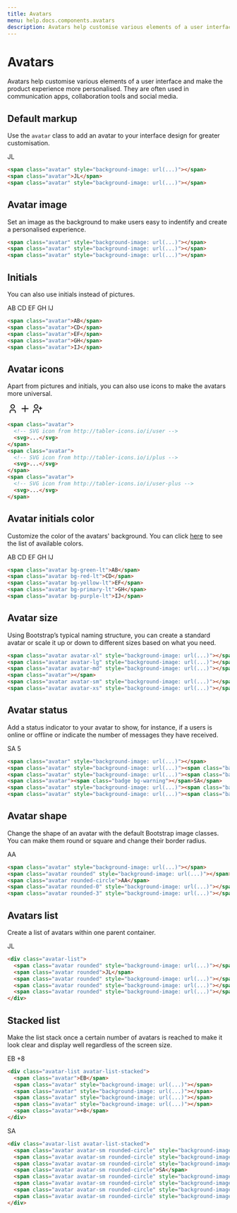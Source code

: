 ```yaml
---
title: Avatars
menu: help.docs.components.avatars
description: Avatars help customise various elements of a user interface and make the product experience more personalised. They are often used in communication apps, collaboration tools and social media.
---
```


# Avatars

Avatars help customise various elements of a user interface and make the product experience more personalised. They are often used in communication apps, collaboration tools and social media.

## Default markup

Use the `avatar` class to add an avatar to your interface design for greater customisation.

<example centered separated>
<span class="avatar" style={{ backgroundImage: 'url(https://images.unsplash.com/photo-1450297350677-623de575f31c?q=80&fm=jpg&crop=faces&fit=crop&h=100&w=100)'}}></span>
<span class="avatar">JL</span>
<span class="avatar" style={{ backgroundImage: 'url(https://images.unsplash.com/photo-1463453091185-61582044d556?q=80&fm=jpg&crop=faces&fit=crop&h=100&w=100)'}}></span>
</example>

~~~html
<span class="avatar" style="background-image: url(...)"></span>
<span class="avatar">JL</span>
<span class="avatar" style="background-image: url(...)"></span>
~~~


## Avatar image

Set an image as the background to make users easy to indentify and create a personalised experience.

<example centered separated>
<span class="avatar" style={{ backgroundImage: 'url(https://images.unsplash.com/photo-1569443693539-175ea9f007e8?q=80&fm=jpg&crop=faces&fit=crop&h=100&w=100)'}}></span>
<span class="avatar" style={{ backgroundImage: 'url(https://images.unsplash.com/photo-1438761681033-6461ffad8d80?q=80&fm=jpg&crop=faces&fit=crop&h=100&w=100)'}}></span>
<span class="avatar" style={{ backgroundImage: 'url(https://images.unsplash.com/photo-1485960994840-902a67e187c8?q=80&fm=jpg&crop=faces&fit=crop&h=100&w=100)'}}></span>
</example>

~~~html
<span class="avatar" style="background-image: url(...)"></span>
<span class="avatar" style="background-image: url(...)"></span>
<span class="avatar" style="background-image: url(...)"></span>
~~~


## Initials

You can also use initials instead of pictures.

<example centered separated>
<span class="avatar">AB</span>
<span class="avatar">CD</span>
<span class="avatar">EF</span>
<span class="avatar">GH</span>
<span class="avatar">IJ</span>
</example>

~~~html
<span class="avatar">AB</span>
<span class="avatar">CD</span>
<span class="avatar">EF</span>
<span class="avatar">GH</span>
<span class="avatar">IJ</span>
~~~


## Avatar icons

Apart from pictures and initials, you can also use icons to make the avatars more universal.

<example centered separated>
<span class="avatar">
  <svg xmlns="http://www.w3.org/2000/svg" class="icon avatar-icon" width="24" height="24" viewBox="0 0 24 24" stroke-width="2" stroke="currentColor" fill="none" stroke-linecap="round" stroke-linejoin="round"><path stroke="none" d="M0 0h24v24H0z" fill="none"/><circle cx="12" cy="7" r="4" /><path d="M6 21v-2a4 4 0 0 1 4 -4h4a4 4 0 0 1 4 4v2" /></svg>
</span>
<span class="avatar">
  <svg xmlns="http://www.w3.org/2000/svg" class="icon avatar-icon" width="24" height="24" viewBox="0 0 24 24" stroke-width="2" stroke="currentColor" fill="none" stroke-linecap="round" stroke-linejoin="round"><path stroke="none" d="M0 0h24v24H0z" fill="none"/><line x1="12" y1="5" x2="12" y2="19" /><line x1="5" y1="12" x2="19" y2="12" /></svg>
</span>
<span class="avatar">
  <svg xmlns="http://www.w3.org/2000/svg" class="icon avatar-icon" width="24" height="24" viewBox="0 0 24 24" stroke-width="2" stroke="currentColor" fill="none" stroke-linecap="round" stroke-linejoin="round"><path stroke="none" d="M0 0h24v24H0z" fill="none"/><circle cx="9" cy="7" r="4" /><path d="M3 21v-2a4 4 0 0 1 4 -4h4a4 4 0 0 1 4 4v2" /><path d="M16 11h6m-3 -3v6" /></svg>
</span>
</example>

~~~html
<span class="avatar">
  <!-- SVG icon from http://tabler-icons.io/i/user -->
  <svg>...</svg>
</span>
<span class="avatar">
  <!-- SVG icon from http://tabler-icons.io/i/plus -->
  <svg>...</svg>
</span>
<span class="avatar">
  <!-- SVG icon from http://tabler-icons.io/i/user-plus -->
  <svg>...</svg>
</span>
~~~


## Avatar initials color

Customize the color of the avatars' background. You can click [here](colors) to see the list of available colors.

<example centered separated>
<span class="avatar bg-green-lt">AB</span>
<span class="avatar bg-red-lt">CD</span>
<span class="avatar bg-yellow-lt">EF</span>
<span class="avatar bg-primary-lt">GH</span>
<span class="avatar bg-purple-lt">IJ</span>
</example>

~~~html
<span class="avatar bg-green-lt">AB</span>
<span class="avatar bg-red-lt">CD</span>
<span class="avatar bg-yellow-lt">EF</span>
<span class="avatar bg-primary-lt">GH</span>
<span class="avatar bg-purple-lt">IJ</span>
~~~


## Avatar size

Using Bootstrap’s typical naming structure, you can create a standard avatar or scale it up or down to different sizes based on what you need.

<example centered separated>
<span class="avatar avatar-xl" style={{ backgroundImage: 'url(https://images.unsplash.com/photo-1551185887-26a932b61669?q=80&fm=jpg&crop=faces&fit=crop&h=100&w=100)'}}></span>
<span class="avatar avatar-lg" style={{ backgroundImage: 'url(https://images.unsplash.com/photo-1546967191-fdfb13ed6b1e?q=80&fm=jpg&crop=faces&fit=crop&h=100&w=100)'}}></span>
<span class="avatar avatar-md" style={{ backgroundImage: 'url(https://images.unsplash.com/photo-1542534759-05f6c34a9e63?q=80&fm=jpg&crop=faces&fit=crop&h=100&w=100)'}}></span>
<span class="avatar" style={{ backgroundImage: 'url(https://images.unsplash.com/photo-1499996860823-5214fcc65f8f?q=80&fm=jpg&crop=faces&fit=crop&h=100&w=100)'}}></span>
<span class="avatar avatar-sm" style={{ backgroundImage: 'url(https://images.unsplash.com/flagged/photo-1531889236320-35bcb7d1a5fd?q=80&fm=jpg&crop=faces&fit=crop&h=100&w=100)'}}></span>
<span class="avatar avatar-xs" style={{ backgroundImage: 'url(https://images.unsplash.com/photo-1498597531364-5944cd5388f4?q=80&fm=jpg&crop=faces&fit=crop&h=100&w=100)'}}></span>
</example>

~~~html
<span class="avatar avatar-xl" style="background-image: url(...)"></span>
<span class="avatar avatar-lg" style="background-image: url(...)"></span>
<span class="avatar avatar-md" style="background-image: url(...)"></span>
<span class="avatar"></span>
<span class="avatar avatar-sm" style="background-image: url(...)"></span>
<span class="avatar avatar-xs" style="background-image: url(...)"></span>
~~~


## Avatar status

Add a status indicator to your avatar to show, for instance, if a users is online or offline or indicate the number of messages they have received.

<example centered separated>
<span class="avatar" style={{ backgroundImage: 'url(https://images.unsplash.com/photo-1507120878965-54b2d3939100?q=80&fm=jpg&crop=faces&fit=crop&h=100&w=100)'}}></span>
<span class="avatar" style={{ backgroundImage: 'url(https://images.unsplash.com/photo-1513956589380-bad6acb9b9d4?q=80&fm=jpg&crop=faces&fit=crop&h=100&w=100)'}}><span class="badge bg-danger"></span></span>
<span class="avatar" style={{ backgroundImage: 'url(https://images.unsplash.com/photo-1495147334217-fcb3445babd5?q=80&fm=jpg&crop=faces&fit=crop&h=100&w=100)'}}><span class="badge bg-success"></span></span>
<span class="avatar"><span class="badge bg-warning"></span>SA</span>
<span class="avatar" style={{ backgroundImage: 'url(https://images.unsplash.com/photo-1481824429379-07aa5e5b0739?q=80&fm=jpg&crop=faces&fit=crop&h=100&w=100)'}}><span class="badge bg-info"></span></span>
<span class="avatar" style={{ backgroundImage: 'url(https://images.unsplash.com/photo-1568359542067-661f3fcac266?q=80&fm=jpg&crop=faces&fit=crop&h=100&w=100)'}}><span class="badge bg-gray">5</span></span>
</example>

~~~html
<span class="avatar" style="background-image: url(...)"></span>
<span class="avatar" style="background-image: url(...)"><span class="badge bg-danger"></span></span>
<span class="avatar" style="background-image: url(...)"><span class="badge bg-success"></span></span>
<span class="avatar"><span class="badge bg-warning"></span>SA</span>
<span class="avatar" style="background-image: url(...)"><span class="badge bg-info"></span></span>
<span class="avatar" style="background-image: url(...)"><span class="badge bg-gray">5</span></span>
~~~


## Avatar shape

Change the shape of an avatar with the default Bootstrap image classes. You can make them round or square and change their border radius.

<example centered separated>
<span class="avatar" style={{ backgroundImage: 'url(https://images.unsplash.com/photo-1474533410427-a23da4fd49d0?q=80&fm=jpg&crop=faces&fit=crop&h=100&w=100)'}}></span>
<span class="avatar rounded" style={{ backgroundImage: 'url(https://images.unsplash.com/photo-1534528741775-53994a69daeb?q=80&fm=jpg&crop=faces&fit=crop&h=100&w=100)'}}></span>
<span class="avatar rounded-circle">AA</span>
<span class="avatar rounded-0" style={{ backgroundImage: 'url(https://images.unsplash.com/photo-1489424731084-a5d8b219a5bb?q=80&fm=jpg&crop=faces&fit=crop&h=100&w=100)'}}></span>
<span class="avatar rounded-3" style={{ backgroundImage: 'url(https://images.unsplash.com/photo-1506085452766-c330853bea50?q=80&fm=jpg&crop=faces&fit=crop&h=100&w=100)'}}></span>
</example>

~~~html
<span class="avatar" style="background-image: url(...)"></span>
<span class="avatar rounded" style="background-image: url(...)"></span>
<span class="avatar rounded-circle">AA</span>
<span class="avatar rounded-0" style="background-image: url(...)"></span>
<span class="avatar rounded-3" style="background-image: url(...)"></span>
~~~


## Avatars list

Create a list of avatars within one parent container.

<example centered separated>
<div class="avatar-list">
  <span class="avatar rounded" style={{ backgroundImage: 'url(https://images.unsplash.com/photo-1499651681375-8afc5a4db253?q=80&fm=jpg&crop=faces&fit=crop&h=100&w=100)'}}></span>
  <span class="avatar rounded">JL</span>
  <span class="avatar rounded" style={{ backgroundImage: 'url(https://images.unsplash.com/photo-1511424187101-2aaa60069357?q=80&fm=jpg&crop=faces&fit=crop&h=100&w=100)'}}></span>
  <span class="avatar rounded" style={{ backgroundImage: 'url(https://images.unsplash.com/photo-1563240619-44ec0047592c?q=80&fm=jpg&crop=faces&fit=crop&h=100&w=100)'}}></span>
  <span class="avatar rounded" style={{ backgroundImage: 'url(https://images.unsplash.com/photo-1542142860-60fbdf26b2d7?q=80&fm=jpg&crop=faces&fit=crop&h=100&w=100)'}}></span>
</div>
</example>

~~~html
<div class="avatar-list">
  <span class="avatar rounded" style="background-image: url(...)"></span>
  <span class="avatar rounded">JL</span>
  <span class="avatar rounded" style="background-image: url(...)"></span>
  <span class="avatar rounded" style="background-image: url(...)"></span>
  <span class="avatar rounded" style="background-image: url(...)"></span>
</div>
~~~


## Stacked list

Make the list stack once a certain number of avatars is reached to make it look clear and display well regardless of the screen size.

<example centered separated>
<div class="avatar-list avatar-list-stacked">
  <span class="avatar">EB</span>
  <span class="avatar" style={{ backgroundImage: 'url(https://images.unsplash.com/photo-1519345182560-3f2917c472ef?q=80&fm=jpg&crop=faces&fit=crop&h=100&w=100)'}}></span>
  <span class="avatar" style={{ backgroundImage: 'url(https://images.unsplash.com/photo-1544817747-b11e3e3b6ac2?q=80&fm=jpg&crop=faces&fit=crop&h=100&w=100)'}}></span>
  <span class="avatar" style={{ backgroundImage: 'url(https://images.unsplash.com/photo-1506794778202-cad84cf45f1d?q=80&fm=jpg&crop=faces&fit=crop&h=100&w=100)'}}></span>
  <span class="avatar" style={{ backgroundImage: 'url(https://images.unsplash.com/photo-1518157542428-1be9739022f4?q=80&fm=jpg&crop=faces&fit=crop&h=100&w=100)'}}></span>
  <span class="avatar">+8</span>
</div>
</example>

~~~html
<div class="avatar-list avatar-list-stacked">
  <span class="avatar">EB</span>
  <span class="avatar" style="background-image: url(...)"></span>
  <span class="avatar" style="background-image: url(...)"></span>
  <span class="avatar" style="background-image: url(...)"></span>
  <span class="avatar" style="background-image: url(...)"></span>
  <span class="avatar">+8</span>
</div>
~~~

<example centered separated>
<div class="avatar-list avatar-list-stacked">
  <span class="avatar avatar-sm rounded-circle" style={{ backgroundImage: 'url(https://images.unsplash.com/photo-1509967419530-da38b4704bc6?q=80&fm=jpg&crop=faces&fit=crop&h=100&w=100)'}}></span>
  <span class="avatar avatar-sm rounded-circle" style={{ backgroundImage: 'url(https://images.unsplash.com/photo-1514846117827-513efb7aa48a?q=80&fm=jpg&crop=faces&fit=crop&h=100&w=100)'}}></span>
  <span class="avatar avatar-sm rounded-circle" style={{ backgroundImage: 'url(https://images.unsplash.com/photo-1529626455594-4ff0802cfb7e?q=80&fm=jpg&crop=faces&fit=crop&h=100&w=100)'}}></span>
  <span class="avatar avatar-sm rounded-circle">SA</span>
  <span class="avatar avatar-sm rounded-circle" style={{ backgroundImage: 'url(https://images.unsplash.com/flagged/photo-1574132437416-b520de86cfb8?q=80&fm=jpg&crop=faces&fit=crop&h=100&w=100)'}}></span>
  <span class="avatar avatar-sm rounded-circle" style={{ backgroundImage: 'url(https://images.unsplash.com/photo-1573140247632-f8fd74997d5c?q=80&fm=jpg&crop=faces&fit=crop&h=100&w=100)'}}></span>
  <span class="avatar avatar-sm rounded-circle" style={{ backgroundImage: 'url(https://images.unsplash.com/photo-1476493279419-b785d41e38d8?q=80&fm=jpg&crop=faces&fit=crop&h=100&w=100)'}}></span>
  <span class="avatar avatar-sm rounded-circle" style={{ backgroundImage: 'url(https://images.unsplash.com/photo-1511485977113-f34c92461ad9?q=80&fm=jpg&crop=faces&fit=crop&h=100&w=100)'}}></span>
</div>
</example>

~~~html
<div class="avatar-list avatar-list-stacked">
  <span class="avatar avatar-sm rounded-circle" style="background-image: url(...)"></span>
  <span class="avatar avatar-sm rounded-circle" style="background-image: url(...)"></span>
  <span class="avatar avatar-sm rounded-circle" style="background-image: url(...)"></span>
  <span class="avatar avatar-sm rounded-circle">SA</span>
  <span class="avatar avatar-sm rounded-circle" style="background-image: url(...)"></span>
  <span class="avatar avatar-sm rounded-circle" style="background-image: url(...)"></span>
  <span class="avatar avatar-sm rounded-circle" style="background-image: url(...)"></span>
  <span class="avatar avatar-sm rounded-circle" style="background-image: url(...)"></span>
</div>
~~~
